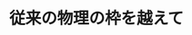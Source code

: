 ﻿---
title: "従来の物理の枠を越えて"
category: "理学院"
vol: 45
interviewee: "西森 秀稔 "
url: ""
tags: []
pdf: "45-2.pdf"
career: ""
preface: "ここ西森ではスピングラスという一種の複雑な状態を統計力学を用いて研究している。またこのように複雑な系を扱う統計力学の手法を用いて、画像修復に取り組んでいる。さらに、西森教授の研究方針について伺った。"
---
